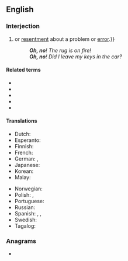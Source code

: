 ==English==

===Interjection===
{{en-interj}}

# {{hnon-gloss ndefinition|An exclamation or expression of [[alarm]], [[concern]]{{,}} or [[resentment]] about a problem or [[error]].}}
#: '''''Oh, no'''! The rug is on fire!''
#: '''''Oh, no'''! Did I leave my keys in the car?''

====Related terms====
* {{l|en|uh-oh}}
* {{l|en|oh}}
* {{l|en|oh yes}}
* {{l|en|no}}
* {{l|en|oops}}

====Translations====
{{trans-top|exclamation of alarm or concern}}
* Dutch: {{t|nl|o nee}}
* Esperanto: {{t+|eo|ve}}
* Finnish: {{t|fi|voi ei}}
* French: {{t|fr|oh non}}
* German: {{t|de|ach nein}}, {{t|de|oh nein}}
* Japanese: {{t+|ja|おっと|tr=ōtto|sc=Jpan}}
* Korean: {{t+|ko|이런|sc=Kore}}
* Malay: {{t|ms|alamak}}
{{trans-mid}}
* Norwegian: {{t|no|åh, nei}}
* Polish: {{t+|pl|no}}, {{t|pl|o nie}}
* Portuguese: {{t+|pt|bolas}}
* Russian: {{t|ru|о нет}}
* Spanish: {{t|es|uy no}}, {{t|es|ay no}}, {{t+|es|ca}}
* Swedish: {{t|sv|åh, nej}}
* Tagalog: {{t|tl|naku}}
{{trans-bottom}}

===Anagrams===
* {{anagrams|en|a=hnoo|Hoon|NoHo|Noho|hoon}}